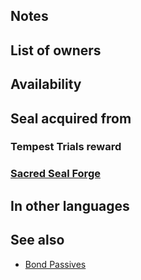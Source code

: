 {{SkillPage Tabs}}{{Passive
|name=Atk/Def Form
|type=A
|exclusive=0
|canUseMove={{MoveList|all}}
|canUseWeapon={{WeaponList|all}}
|1name=Atk/Def Form 1
|1tagid=SID_攻撃守備の密集1
|alt1name=Atk Def Form 1
|1effect=If unit is within 2 spaces of an ally, grants Atk/Def+X to unit during combat (X = number of allies within 2 spaces; max 3).
|1required=-
|1cost=60
|1promotionRarity=4
|1promotionTier=1
|2name=Atk/Def Form 2
|2tagid=SID_攻撃守備の密集2
|alt2name=Atk Def Form 2
|2effect=If unit is within 2 spaces of an ally, grants Atk/Def+X to unit during combat (X = number of allies within 2 spaces + 2; max 5).
|2cost=120
|2promotionRarity=5
|2promotionTier=1
|3name=Atk/Def Form 3
|3tagid=SID_攻撃守備の密集3
|alt3name=Atk Def Form 3
|3effect=If unit is within 2 spaces of an ally, grants Atk/Def+X to unit during combat (X = 2 × number of allies within 2 spaces, + 1; max 7).
|3cost=240
|properties=random_owner
}}
==Notes==
{{Combat boosts}}
==List of owners==
{{Skill Hero List}}
{{NoInheritHeroes}}

==Availability==
{{PassiveFocusList}}
{{PassiveDistributionList}}
{{PassiveCombatManualList}}
==Seal acquired from==
===Tempest Trials reward===
{{Tempest Trials seal reward}}
===[[Sacred Seal Forge]]===
{{SealCosts
|seals=Atk/Def Form 1;Atk/Def Form 2;Atk/Def Form 3
|badgeColor=Verdant
|costs1=20;100;20
|costs2=60;200;50
|costs3=400;1000;100
}}
==In other languages==
{{OtherLanguages
|english=Atk/Def Form
|japanese=攻撃守備の密集
|german=Agr./Ver.-Schar
|spanishEU=Pelotón Ata/Def
|spanishLA=Forma Atq./Def.
|french=Troupe Atq/Déf
|italian=Forma Att/Dif
|chineseTW=攻擊防守的密集
|portuguese=Forma Atq./Def.
}}
==See also==
* [[Bond Passives]]
{{Seals Navbox}}
{{Passives Navbox|A}}